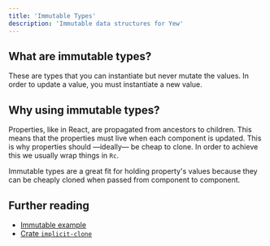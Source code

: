 ```yaml
---
title: 'Immutable Types'
description: 'Immutable data structures for Yew'
---
```


## What are immutable types?

These are types that you can instantiate but never mutate the values. In order
to update a value, you must instantiate a new value.

## Why using immutable types?

Properties, like in React, are propagated from ancestors to
children. This means that the properties must live when each component is
updated. This is why properties should —ideally— be cheap to clone. In order to
achieve this we usually wrap things in `Rc`.

Immutable types are a great fit for holding property's values because they can
be cheaply cloned when passed from component to component.

## Further reading

-   [Immutable example](https://github.com/yewstack/yew/tree/master/examples/immutable)
-   [Crate `implicit-clone`](https://docs.rs/implicit-clone/)
